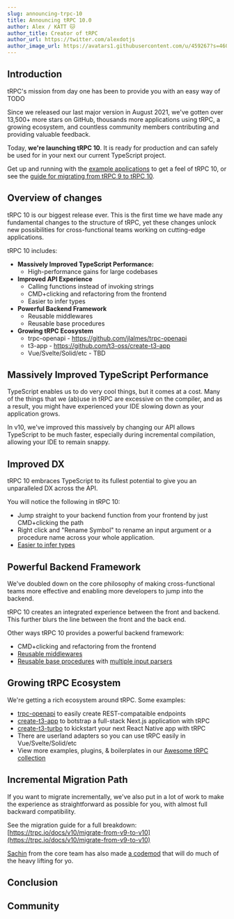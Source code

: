```yaml
---
slug: announcing-trpc-10
title: Announcing tRPC 10.0
author: Alex / KATT 🐱
author_title: Creator of tRPC
author_url: https://twitter.com/alexdotjs
author_image_url: https://avatars1.githubusercontent.com/u/459267?s=460&v=4
---
```


## Introduction

tRPC's mission from day one has been to provide you with an easy way of TODO

Since we released our last major version in August 2021, we've gotten over 13,500+ more stars on GitHub, thousands more applications using tRPC, a growing ecosystem, and countless community members contributing and providing valuable feedback.

Today, **we're launching tRPC 10**. It is ready for production and can safely be used for in your next our current TypeScript project.

Get up and running with the [example applications](https://trpc.io/docs/v10/awesome-trpc#-starting-points-example-projects-etc) to get a feel of tRPC 10, or see the [guide for migrating from tRPC 9 to tRPC 10](https://trpc.io/docs/v10/migrate-from-v9-to-v10).

## Overview of changes

tRPC 10 is our biggest release ever. This is the first time we have made any fundamental changes to the structure of tRPC, yet these changes unlock new possibilities for cross-functional teams working on cutting-edge applications.

tRPC 10 includes:

- **Massively Improved TypeScript Performance:**
  - High-performance gains for large codebases
- **Improved API Experience**
  - Calling functions instead of invoking strings
  - CMD+clicking and refactoring from the frontend
  - Easier to infer types
- **Powerful Backend Framework**
  - Reusable middlewares
  - Reusable base procedures
- **Growing tRPC Ecosystem**
  - trpc-openapi - https://github.com/jlalmes/trpc-openapi
  - t3-app - https://github.com/t3-oss/create-t3-app
  - Vue/Svelte/Solid/etc - TBD

## Massively Improved TypeScript Performance

TypeScript enables us to do very cool things, but it comes at a cost. Many of the things that we (ab)use in tRPC are excessive on the compiler, and as a result, you might have experienced your IDE slowing down as your application grows.

In v10, we've improved this massively by changing our API allows TypeScript to be much faster, especially during incremental compilation, allowing your IDE to remain snappy.

## Improved DX

tRPC 10 embraces TypeScript to its fullest potential to give you an unparalleled DX across the API.

You will notice the following in tRPC 10:

- Jump straight to your backend function from your frontend by just CMD+clicking the path
- Right click and "Rename Symbol" to rename an input argument or a procedure name across your whole application.
- [Easier to infer types](https://trpc.io/docs/v10/infer-types)

## Powerful Backend Framework

We've doubled down on the core philosophy of making cross-functional teams more effective and enabling more developers to jump into the backend.

tRPC 10 creates an integrated experience between the front and backend. This further blurs the line between the front and the back end.

Other ways tRPC 10 provides a powerful backend framework:

- CMD+clicking and refactoring from the frontend
- [Reusable middlewares](https://trpc.io/docs/v10/middlewares)
- [Reusable base procedures](https://trpc.io/docs/v10/procedures#reusable-base-publicprocedures) with [multiple input parsers](https://trpc.io/docs/v10/procedures#multiple-input-parsers)

## Growing tRPC Ecosystem

We're getting a rich ecosystem around tRPC. Some examples:

- [trpc-openapi](https://github.com/jlalmes/trpc-openapi) to easily create REST-compataible endpoints
- [create-t3-app](https://github.com/t3-oss/create-t3-app) to botstrap a full-stack Next.js application with tRPC
- [create-t3-turbo](https://github.com/t3-oss/create-t3-turbo) to kickstart your next React Native app with tRPC
- There are userland adapters so you can use tRPC easily in Vue/Svelte/Solid/etc
- View more examples, plugins, & boilerplates in our [Awesome tRPC collection](https://trpc.io/docs/awesome-trpc)

## Incremental Migration Path

If you want to migrate incrementally, we've also put in a lot of work to make the experience as straightforward as possible for you, with almost full backward compatibility.

See the migration guide for a full breakdown: [https://trpc.io/docs/v10/migrate-from-v9-to-v10](https://trpc.io/docs/v10/migrate-from-v9-to-v10)

[Sachin](https://twitter.com/s4chinraja) from the core team has also made [a codemod](https://github.com/sachinraja/trpc-v10-migrate-codemod) that will do much of the heavy lifting for yo.

## Conclusion

## Community
